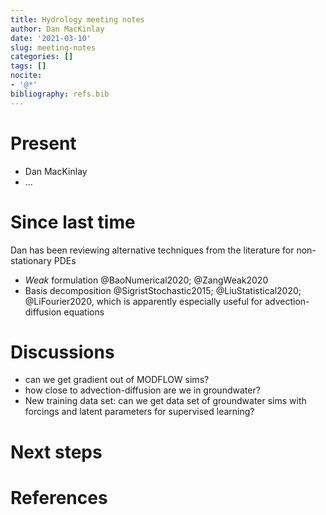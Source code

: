 ```yaml
---
title: Hydrology meeting notes
author: Dan MacKinlay
date: '2021-03-10'
slug: meeting-notes
categories: []
tags: []
nocite:
- '@*'
bibliography: refs.bib
---
```


# Present

* Dan MacKinlay
* …

# Since last time

Dan has been reviewing alternative techniques from the literature for non-stationary PDEs

* _Weak_ formulation @BaoNumerical2020; @ZangWeak2020
* Basis decomposition @SigristStochastic2015; @LiuStatistical2020; @LiFourier2020, which is apparently especially useful for advection-diffusion equations

#  Discussions

* can we get gradient out of MODFLOW sims?
* how close to advection-diffusion are we in groundwater?
* New training data set: can we get data set of groundwater sims with forcings and latent parameters for supervised learning?

# Next steps


# References

::: {#refs}
:::

